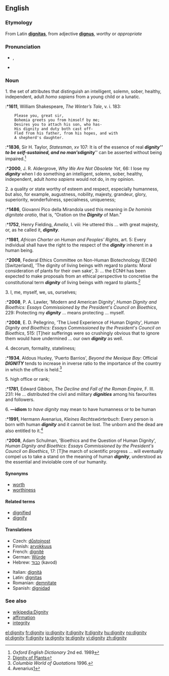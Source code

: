 ==English==

===Etymology===
From Latin '''[[dignitas]]''', from adjective '''[[dignus]]''', ''worthy'' or ''appropriate''

===Pronunciation===
* {{IPA|/ˈdɪgnəti/}}, {{SAMPA|/"dIgn@ti/}}
* {{audio|en-us-dignity.ogg|Audio (US)}}

===Noun===
{{en-noun|dignities|-}}


<!--I have tried to use automatic numbering; but I have had no success.-->

1. the set of attributes that distinguish an intelligent, solemn, sober, healthy, independent, adult ''homo sapiens'' from a young child or a lunatic.

:*'''1611''', William Shakespeare, ''The Winter’s Tale'', v. i. 183:
<pre>    Please you, great sir,
    Bohemia greets you from himself by me;
    Desires you to attach his son, who has-
    His dignity and duty both cast off-
    Fled from his father, from his hopes, and with
    A shepherd's daughter.</pre>
:*'''1836''', Sir H. Taylor, ''Statesman'', xv 107: It is of the essence of real '''''dignity''''' to be self-sustained, and no man's '''''dignity''''' can be asserted without being impaired.<ref>''Oxford English Dictionary'' 2nd ed. 1989</ref>
:*'''2000''', J. R. Aldergrove, ''Why We Are Not Obsolete Yet'', 66:  I lose my '''''dignity''''' when I do something an intelligent, solemn, sober, healthy, independent, adult ''homo sapiens'' would not do, in my opinion.


2. a quality or state worthy of esteem and respect, especially humanness, but also, for example, augustness, nobility, majesty, grandeur, glory, superiority, wonderfulness, specialness, uniqueness;
:*'''1486''', Giovanni Pico della Mirandola used this meaning in ''De hominis dignitate oratio'', that is, “Oration on the '''''Dignity''''' of Man.”
:*'''1752''', Henry Fielding, ''Amelia'', I. viii: He uttered this ... with great majesty, or, as he called it, '''''dignity'''''.
:*'''1981''', ''African Charter on Human and Peoples’ Rights'', art. 5: Every individual shall have the right to the respect of the '''''dignity''''' inherent in a human being.
:*'''2008''', Federal Ethics Committee on Non-Human Biotechnology (ECNH) <nowiki>[Switzerland]</nowiki>, 'The dignity of living beings with regard to plants: Moral consideration of plants for their own sake', 3: ... the ECNH has been expected to make proposals from an ethical perspective to concretise the constitutional term '''''dignity''''' of living beings with regard to plants.<ref>[http://www.ekah.admin.ch/fileadmin/ekah-dateien/dokumentation/publikationen/e-Broschure-Wurde-Pflanze-2008.pdf Dignity of Plants]</ref>



3. I, me, myself, we, us, ourselves;

:*'''2008''', P. A. Lawler, 'Modern and American Dignity', ''Human Dignity and Bioethics: Essays Commissioned by the President's Council on Bioethics'', 229: Protecting my '''''dignity''''' ... means protecting ... myself.
:*'''2008''', E. D. Pellegrino, 'The Lived Experience of Human Dignity', ''Human Dignity and Bioethics: Essays Commissioned by the President's Council on Bioethics'', 515: [T]heir sufferings were so crushingly obvious that to ignore them would have undermined ... our own '''''dignity''''' as well.


4. decorum, formality, stateliness;

:*'''1934''', Aldous Huxley, 'Puerto Barrios', ''Beyond the Mexique Bay'': Official '''''DIGNITY''''' tends to increase in inverse ratio to the importance of the country in which the office is held.<ref>''Columbia World of Quotations'' 1996.</ref>


5. high office or rank;

:*'''1781''', Edward Gibbon, ''The Decline and Fall of the Roman Empire'',  F. III. 231: He ... distributed the civil and military '''''dignities''''' among his favourites and followers.


6. '''—idiom''' ''to have dignity'' may mean to have humanness or to be human

:*'''1991''', Hermann Avenarius, ''Kleines Rechtswörterbuch'': Every person is born with human '''''dignity''''' and it cannot be lost. The unborn and the dead are also entitled to it.<ref>Avenarius[http://www.dadalos.org/int/default.htm]</ref>
:*'''2008''', Adam Schulman, 'Bioethics and the Question of Human Dignity', ''Human Dignity and Bioethics: Essays Commissioned by the President's Council on Bioethics'', 17: [T]he march of scientific progress ... will eventually compel us to take a stand on the meaning of human '''''dignity''''', understood as the essential and inviolable core of our humanity.

 
<references/>


====Synonyms====
* [[worth]]
* [[worthiness]]

====Related terms====
* [[dignified]]
* [[dignify]]

====Translations====
{{trans-top|worthiness}}
* Czech: [[důstojnost]] {{f}}
* Finnish: [[arvokkuus]]
* French: [[dignité]] {{f}}
* German: [[Würde]] {{f}}
* Hebrew: [[כבוד]] (kavod) {{m}}
{{trans-mid}}
* Italian: [[dignità]] {{f}}
* Latin: [[dignitas]] {{f}}
* Romanian: [[demnitate]] {{f}}
* Spanish: [[dignidad]] {{f}}
{{trans-bottom}}

===See also===
*[[wikipedia:Dignity]]
* [[affirmation]]
* [[integrity]]

[[el:dignity]]
[[fr:dignity]]
[[io:dignity]]
[[it:dignity]]
[[lt:dignity]]
[[hu:dignity]]
[[no:dignity]]
[[pl:dignity]]
[[fi:dignity]]
[[ta:dignity]]
[[te:dignity]]
[[vi:dignity]]
[[zh:dignity]]